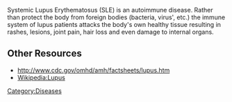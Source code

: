 Systemic Lupus Erythematosus (SLE) is an autoimmune disease. Rather than protect the body from foreign bodies (bacteria, virus', etc.) the immune system of lupus patients attacks the body's own healthy tissue resulting in rashes, lesions, joint pain, hair loss and even damage to internal organs.

==Other Resources==
* http://www.cdc.gov/omhd/amh/factsheets/lupus.htm
* [[Wikipedia:Lupus]]

[[Category:Diseases]]